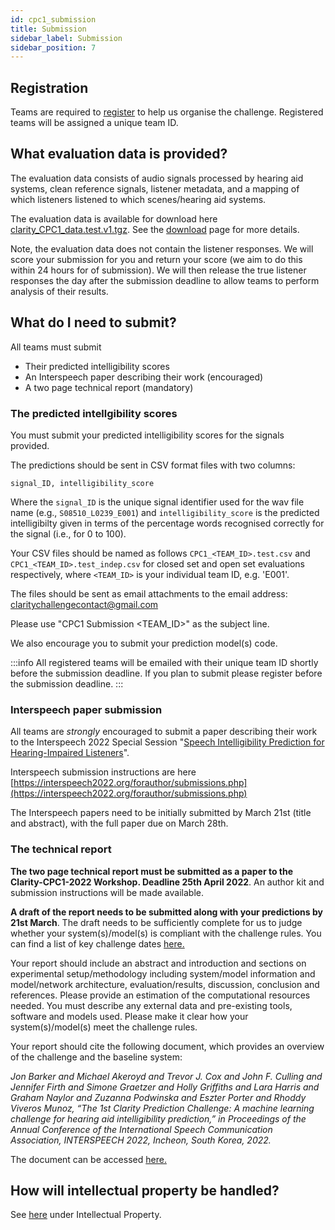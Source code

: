 ```yaml
---
id: cpc1_submission
title: Submission
sidebar_label: Submission
sidebar_position: 7
---
```


## Registration

Teams are required to [register](./cpc1_registration) to help us organise the challenge. Registered teams will be assigned a unique team ID.

## What evaluation data is provided?

The evaluation data consists of audio signals processed by hearing aid systems, clean reference signals, listener metadata, and a mapping of which listeners listened to which scenes/hearing aid systems.

The evaluation data is available for download here [clarity_CPC1_data.test.v1.tgz](https://mab.to/R6H84YNf74p5U). See the [download](cpc1_download) page for more details.

Note, the evaluation data does not contain the listener responses. We will score your submission for you and return your score (we aim to do this within 24 hours for of submission). We will then release the true listener responses the day after the submission deadline to allow teams to perform analysis of their results.

## What do I need to submit?

All teams must submit

- Their predicted intelligibility scores
- An Interspeech paper describing their work (encouraged)
- A two page technical report (mandatory)

### The predicted intellgibility scores

You must submit your predicted intelligibility scores for the signals provided.

The predictions should be sent in CSV format files with two columns:

```csv
signal_ID, intelligibility_score
```

Where the `signal_ID` is the unique signal identifier used for the wav file name (e.g., `S08510_L0239_E001`) and `intelligibility_score` is the predicted intelligibilty given in terms of the percentage words recognised correctly for the signal (i.e., for 0 to 100).

Your CSV files should be named as follows  `CPC1_<TEAM_ID>.test.csv` and `CPC1_<TEAM_ID>.test_indep.csv` for closed set and open set evaluations respectively, where `<TEAM_ID>` is your individual team ID, e.g. 'E001'.

The files should be sent as email attachments to the email address: [claritychallengecontact@gmail.com](mailto:claritychallengecontact@gmail.com)

Please use "CPC1 Submission <TEAM_ID>" as the subject line.

We also encourage you to submit your prediction model(s) code.

:::info
All registered teams will be emailed with their unique team ID shortly before the submission deadline. If you plan to submit please register before the submission deadline.
:::

### Interspeech paper submission

All teams are *strongly* encouraged to submit a paper describing their work to the Interspeech 2022 Special Session "[Speech Intelligibility Prediction for Hearing-Impaired Listeners](https://claritychallenge.github.io/interspeech2022_siphil)".

Interspeech submission instructions are here [https://interspeech2022.org/forauthor/submissions.php](https://interspeech2022.org/forauthor/submissions.php)

The Interspeech papers need to be initially submitted by March 21st (title and abstract), with the full paper due on March 28th.

### The technical report

**The two page technical report must be submitted as a paper to the Clarity-CPC1-2022 Workshop. Deadline 25th April 2022**. An author kit and submission instructions will be made available.

**A draft of the report needs to be submitted along with your predictions by 21st March**. The draft needs to be sufficiently complete for us to judge whether your system(s)/model(s) is compliant with the challenge rules. You can find a list of key challenge dates [here.](./cpc1_dates)

Your report should include an abstract and introduction and sections on experimental setup/methodology including system/model information and model/network architecture, evaluation/results, discussion, conclusion and references. Please provide an estimation of the computational resources needed. You must describe any external data and pre-existing tools, software and models used. Please make it clear how your system(s)/model(s) meet the challenge rules.

Your report should cite the following document, which provides an overview of the challenge and the baseline system:

*Jon Barker and Michael Akeroyd and Trevor J. Cox and John F. Culling and Jennifer Firth and Simone Graetzer and Holly Griffiths and Lara Harris and Graham Naylor and Zuzanna Podwinska and Eszter Porter and Rhoddy Viveros Munoz, “The 1st Clarity Prediction Challenge: A machine learning challenge for hearing aid intelligibility prediction,” in Proceedings of the Annual Conference of the International Speech Communication Association, INTERSPEECH 2022, Incheon, South Korea, 2022.*

The document can be accessed [here.](https://drive.google.com/drive/folders/1pfGTqYAivACAgtliLwM58opCNfHcMwBG?usp=sharing)

## How will intellectual property be handled?

See [here](./cpc1_rules#intellectual-property) under Intellectual Property.
